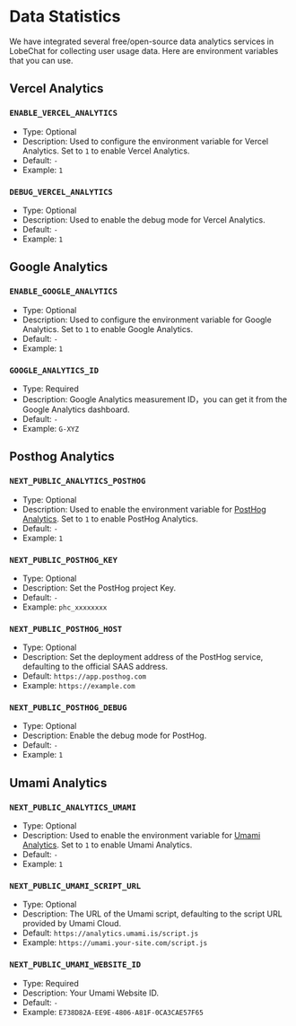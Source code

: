 # Data Statistics

We have integrated several free/open-source data analytics services in LobeChat for collecting user usage data. Here are environment variables that you can use.

## Vercel Analytics

### `ENABLE_VERCEL_ANALYTICS`

- Type: Optional
- Description: Used to configure the environment variable for Vercel Analytics. Set to `1` to enable Vercel Analytics.
- Default: `-`
- Example: `1`

### `DEBUG_VERCEL_ANALYTICS`

- Type: Optional
- Description: Used to enable the debug mode for Vercel Analytics.
- Default: `-`
- Example: `1`

## Google Analytics

### `ENABLE_GOOGLE_ANALYTICS`

- Type: Optional
- Description: Used to configure the environment variable for Google Analytics. Set to `1` to enable Google Analytics.
- Default: `-`
- Example: `1`

### `GOOGLE_ANALYTICS_ID`

- Type: Required
- Description: Google Analytics measurement ID，you can get it from the Google Analytics dashboard.
- Default: `-`
- Example: `G-XYZ`

## Posthog Analytics

### `NEXT_PUBLIC_ANALYTICS_POSTHOG`

- Type: Optional
- Description: Used to enable the environment variable for [PostHog Analytics][posthog-analytics-url]. Set to `1` to enable PostHog Analytics.
- Default: `-`
- Example: `1`

### `NEXT_PUBLIC_POSTHOG_KEY`

- Type: Optional
- Description: Set the PostHog project Key.
- Default: `-`
- Example: `phc_xxxxxxxx`

### `NEXT_PUBLIC_POSTHOG_HOST`

- Type: Optional
- Description: Set the deployment address of the PostHog service, defaulting to the official SAAS address.
- Default: `https://app.posthog.com`
- Example: `https://example.com`

### `NEXT_PUBLIC_POSTHOG_DEBUG`

- Type: Optional
- Description: Enable the debug mode for PostHog.
- Default: `-`
- Example: `1`

## Umami Analytics

### `NEXT_PUBLIC_ANALYTICS_UMAMI`

- Type: Optional
- Description: Used to enable the environment variable for [Umami Analytics][umami-analytics-url]. Set to `1` to enable Umami Analytics.
- Default: `-`
- Example: `1`

### `NEXT_PUBLIC_UMAMI_SCRIPT_URL`

- Type: Optional
- Description: The URL of the Umami script, defaulting to the script URL provided by Umami Cloud.
- Default: `https://analytics.umami.is/script.js`
- Example: `https://umami.your-site.com/script.js`

### `NEXT_PUBLIC_UMAMI_WEBSITE_ID`

- Type: Required
- Description: Your Umami Website ID.
- Default: `-`
- Example: `E738D82A-EE9E-4806-A81F-0CA3CAE57F65`

[posthog-analytics-url]: https://posthog.com
[umami-analytics-url]: https://umami.is
